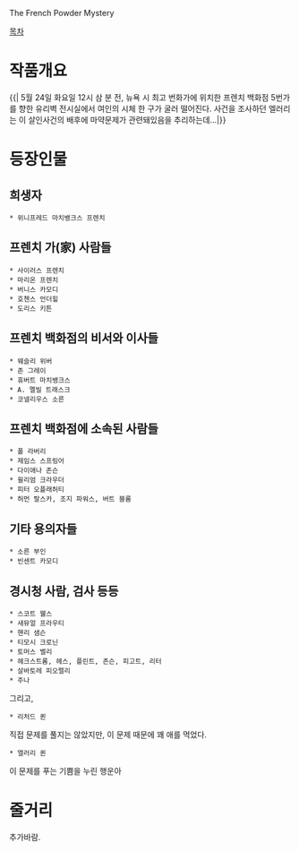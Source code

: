 The French Powder Mystery


[[목차]]

= 작품개요 =
{{| 5월 24일 화요일 12시 삼 분 전, 뉴욕 시 최고 번화가에 위치한 프렌치 백화점 5번가를 향한 유리벽 전시실에서 여인의 시체 한 구가 굴러 떨어진다. 사건을 조사하던 엘러리는 이 살인사건의 배후에 마약문제가 관련돼있음을 추리하는데...|}}

= 등장인물 =

== 희생자 ==
 * 위니프레드 마치뱅크스 프렌치

== 프렌치 가(家) 사람들 ==
 * 사이러스 프렌치
 * 마리온 프렌치
 * 버니스 카모디
 * 호첸스 언더힐
 * 도리스 키튼

== 프렌치 백화점의 비서와 이사들 ==
 * 웨슬리 위버
 * 존 그레이
 * 휴버트 마치뱅크스
 * A. 멜빌 트래스크
 * 코넬리우스 소른
 
== 프렌치 백화점에 소속된 사람들 ==
 * 폴 라버리
 * 제임스 스프링어
 * 다이애나 존슨
 * 윌리엄 크라우더
 * 피터 오플래허티
 * 허먼 랄스카, 조지 파워스, 버트 블룸

== 기타 용의자들 ==
 * 소른 부인
 * 빈센트 카모디

== 경시청 사람, 검사 등등 ==
 * 스코트 웰스
 * 새뮤얼 프라우티
 * 핸리 샘슨
 * 티모시 크로닌
 * 토머스 벨리
 * 헤크스트롬, 헤스, 플린트, 존슨, 피고트, 리터
 * 살바토레 피오렐리
 * 주나



그리고,

 * 리처드 퀸
직접 문제를 풀지는 않았지만, 이 문제 때문에 꽤 애를 먹었다.

 * 엘러리 퀸
이 문제를 푸는 기쁨을 누린 행운아

= 줄거리 =
추가바람.

